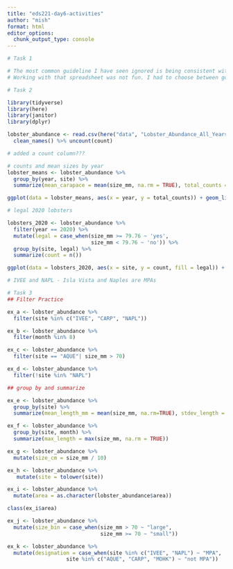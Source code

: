 ```yaml
---
title: "eds221-day6-activities"
author: "mish"
format: html
editor_options: 
  chunk_output_type: console
---
```


```r
# Task 1

# The most common guideline I have seen ignored is being consistent with naming. In the shelter I worked at I had to find how many procedures requires anesthesia. However when looking at the google sheet the staff used, cat spay/neuters appointment names varied from fel spay, cat neut, cat alter, and so on. 
# Working with that spreadsheet was not fun. I had to choose between going through all the appointment and manually changing the names to be consistent, or going through the worksheet and tallying it by hand. 
```

```r
# Task 2

library(tidyverse)
library(here)
library(janitor)
library(dplyr)

lobster_abundance <- read.csv(here("data", "Lobster_Abundance_All_Years_20210412.csv"), na = c("-99999", "")) %>%
  clean_names() %>% uncount(count)

# added a count column???
```

```r
# counts and mean sizes by year
lobster_means <- lobster_abundance %>%
  group_by(year, site) %>%
  summarize(mean_carapace = mean(size_mm, na.rm = TRUE), total_counts = n())

ggplot(data = lobster_means, aes(x = year, y = total_counts)) + geom_line() + facet_wrap(~site)

```

```r
# legal 2020 lobsters

lobsters_2020 <- lobster_abundance %>%
  filter(year == 2020) %>%
  mutate(legal = case_when(size_mm >= 79.76 ~ 'yes',
                           size_mm < 79.76 ~ 'no')) %>%
  group_by(site, legal) %>%
  summarize(count = n())

ggplot(data = lobsters_2020, aes(x = site, y = count, fill = legal)) + geom_col(position = "fill") + labs(title = "Proportion of Legal Lobsters Per Site")

# IVEE and NAPL - Isla Vista and Naples are MPAs
```

```r
# Task 3
## Filter Practice

ex_a <- lobster_abundance %>%
  filter(site %in% c("IVEE", "CARP", "NAPL"))

ex_b <- lobster_abundance %>%
  filter(month %in% 8)

ex_c <- lobster_abundance %>%
  filter(site == "AQUE"| size_mm > 70)

ex_d <- lobster_abundance %>%
  filter(!site %in% "NAPL")

```

```r
## group by and summarize

ex_e <- lobster_abundance %>%
  group_by(site) %>%
  summarize(mean_length_mm = mean(size_mm, na.rm=TRUE), stdev_length = sd(size_mm, na.rm = TRUE))

ex_f <- lobster_abundance %>%
  group_by(site, month) %>%
  summarize(max_length = max(size_mm, na.rm = TRUE))

```

```r
ex_g <- lobster_abundance %>%
  mutate(size_cm = size_mm / 10)

ex_h <- lobster_abundance %>%
   mutate(site = tolower(site))

ex_i <- lobster_abundance %>%
  mutate(area = as.character(lobster_abundance$area))

class(ex_i$area)
```

```r
ex_j <- lobster_abundance %>%
  mutate(size_bin = case_when(size_mm > 70 ~ "large",
                              size_mm >= 70 ~ "small"))

ex_k <- lobster_abundance %>%
  mutate(designation = case_when(site %in% c("IVEE", "NAPL") ~ "MPA",
                   site %in% c("AQUE", "CARP", "MOHK") ~ "not MPA"))
```

